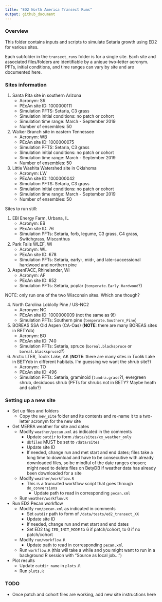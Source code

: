 ```yaml
---
title: "ED2 North America Transect Runs"
output: github_document
---
```


### Overview

This folder contains inputs and scripts to simulate Setaria growth using ED2 for various sites. 

Each subfolder in the `transect_runs` folder is for a single site. Each site and associated files/folders are identifiable by a unique two-letter acronym. PFTs, initial conditions, and time ranges can vary by site and are documented here. 

### Sites information

1. Santa Rita site in southern Arizona
    - Acronym: SR
    - PEcAn site ID: 1000000111
    - Simulation PFTS: Setaria, C3 grass
    - Simulation initial conditions: no patch or cohort
    - Simulation time range: March - September 2019
    - Number of ensembles: 50
2. Walker Branch site in eastern Tennessee
    - Acronym: WB
    - PEcAn site ID: 1000000075
    - Simulation PFTS: Setaria, C3 grass
    - Simulation initial conditions: no patch or cohort
    - Simulation time range: March - September 2019
    - Number of ensembles: 50
3. Little Washita Watershed site in Oklahoma
    - Acronym: LW
    - PEcAn site ID: 1000000042
    - Simulation PFTS: Setaria, C3 grass
    - Simulation initial conditions: no patch or cohort
    - Simulation time range: March - September 2019
    - Number of ensembles: 50
    
Sites to run still: 

1. EBI Energy Farm, Urbana, IL
    - Acronym: EB
    - PEcAn site ID: 76
    - Simulation PFTs: Setaria, forb, legume, C3 grass, C4 grass, Switchgrass, Miscanthus
    
2. Park Falls WLEF, WI
    - Acronym: WL
    - PEcAn site ID: 678
    - Simulation PFTs: Setaria, early-, mid-, and late-successional hardwood and northern pine
    
3. AspenFACE, Rhinelander, WI
   - Acronym: AF
   - PEcAn site ID: 852
   - Simulation PFTs: Setaria, poplar (`temperate.Early_Hardwood`?)

NOTE: only run one of the two Wisconsin sites.  Which one though?

4. North Carolina Loblolly Pine / US-NC2
    - Acronym: NC
    - PEcAn site ID: 1000000009 (not the same as 9!)
    - Simulation PFTs: Southern pine (`temperate.Southern_Pine`)

5. BOREAS SSA Old Aspen (CA-Oas) (**NOTE**: there are many BOREAS sites in BETYdb)
    - Acronym: BO
    - PEcAn site ID: 740
    - Simulation PFTs: Setaria, spruce (`boreal.blackspruce` or `boreal.blackspruce2`?)
    
6. Arctic LTER, Toolik Lake, AK (**NOTE**: there are many sites in Toolik Lake in BETYdb in different habitats.  I'm guessing we want the shrub site?)
    - Acronym: TO
    - PEcAn site ID: 496 
    - Simulation PFTs: Setaria, graminoid (`tundra.grass`?), evergreen shrub, deciduous shrub (PFTs for shrubs not in BETY?  Maybe heath and salix?)

### Setting up a new site

- Set up files and folders
  - Copy the `new_site` folder and its contents and re-name it to a two-letter acronym for the new site
- Get MERRA weather for site and dates
  - Modify `weather/pecan.xml` as indicated in the comments
    - Update `outdir` to form `/data/sites/xx_weather_only`
    - `dbfiles` MUST be set to `/data/sites`
    - Update site ID
    - If needed, change run and met start and end dates; files take a long time to download and have to be consecutive with already downloaded files, so be mindful of the date ranges chosen; might need to delete files on BetyDB if weather data has already been downloaded for a site
  - Modify `weather/workflow.R`
    - This is a truncated workflow script that goes through `do_conversions`
      - Update path to read in corresponding `pecan.xml`
  - Run `weather/workflow.R`
- Run ED2 Pecan workflow
  - Modify `run/pecan.xml` as indicated in comments
    - Set `outdir` path to form of `/data/tests/ed2_transect_XX`
    - Update site ID
    - If needed, change run and met start and end dates
    - Set ED2 tag `IED_INIT_MODE` to 6 if patch/cohort, to 0 if no patch/cohort
  - Modify `run/workflow.R`
    - Update path to read in corresponding `pecan.xml`
  - Run `workflow.R` (this will take a while and you might want to run in a background R session with "Source as local job...")
- Plot results
  - Update `outdir_name` in `plots.R`
  - Run `plots.R`

### TODO

- Once patch and cohort files are working, add new site instructions here

